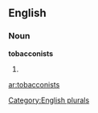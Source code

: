 
==English==

===Noun===
'''tobacconists'''

# {{plural of|[[tobacconist]]}}

[[Category:English plurals]]

[[ar:tobacconists]]
